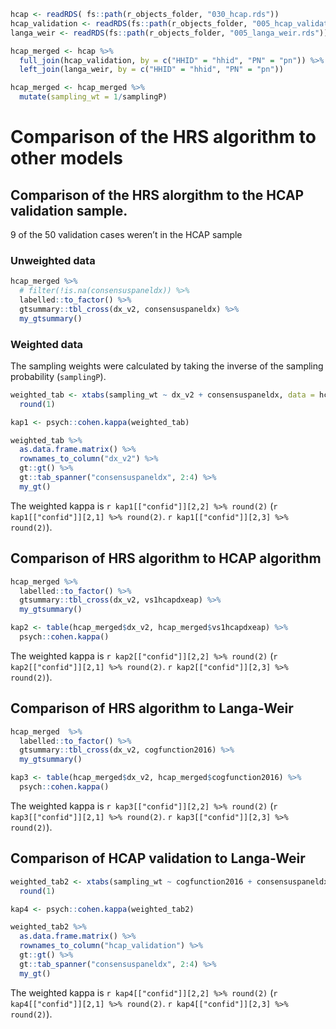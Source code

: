 

```r
hcap <- readRDS( fs::path(r_objects_folder, "030_hcap.rds"))
hcap_validation <- readRDS(fs::path(r_objects_folder, "005_hcap_validation.rds"))
langa_weir <- readRDS(fs::path(r_objects_folder, "005_langa_weir.rds"))


```


```r
hcap_merged <- hcap %>%
  full_join(hcap_validation, by = c("HHID" = "hhid", "PN" = "pn")) %>%
  left_join(langa_weir, by = c("HHID" = "hhid", "PN" = "pn"))

hcap_merged <- hcap_merged %>%
  mutate(sampling_wt = 1/samplingP)

```

# Comparison of the HRS algorithm to other models

## Comparison of the HRS alorgithm to the HCAP validation sample.  

9 of the 50 validation cases weren't in the HCAP sample

### Unweighted data

```r
hcap_merged %>%
  # filter(!is.na(consensuspaneldx)) %>%
  labelled::to_factor() %>%
  gtsummary::tbl_cross(dx_v2, consensuspaneldx) %>%
  my_gtsummary()

```


### Weighted data

The sampling weights were calculated by taking the inverse of the sampling probability (`samplingP`).

```r
weighted_tab <- xtabs(sampling_wt ~ dx_v2 + consensuspaneldx, data = hcap_merged) %>%
  round(1) 

kap1 <- psych::cohen.kappa(weighted_tab)

weighted_tab %>%
  as.data.frame.matrix() %>%
  rownames_to_column("dx_v2") %>%
  gt::gt() %>%
  gt::tab_spanner("consensuspaneldx", 2:4) %>%
  my_gt()
```

The weighted kappa is  `r kap1[["confid"]][2,2] %>% round(2)` (`r kap1[["confid"]][2,1] %>% round(2)`. `r kap1[["confid"]][2,3] %>% round(2)`).


## Comparison of HRS algorithm to HCAP algorithm

```r
hcap_merged %>%
  labelled::to_factor() %>%
  gtsummary::tbl_cross(dx_v2, vs1hcapdxeap) %>%
  my_gtsummary()

```

```r
kap2 <- table(hcap_merged$dx_v2, hcap_merged$vs1hcapdxeap) %>%
  psych::cohen.kappa()
```

The weighted kappa is  `r kap2[["confid"]][2,2] %>% round(2)` (`r kap2[["confid"]][2,1] %>% round(2)`. `r kap2[["confid"]][2,3] %>% round(2)`).

## Comparison of HRS algorithm to Langa-Weir

```r
hcap_merged  %>%
  labelled::to_factor() %>%
  gtsummary::tbl_cross(dx_v2, cogfunction2016) %>%
  my_gtsummary()

```

```r
kap3 <- table(hcap_merged$dx_v2, hcap_merged$cogfunction2016) %>%
  psych::cohen.kappa()
```

The weighted kappa is  `r kap3[["confid"]][2,2] %>% round(2)` (`r kap3[["confid"]][2,1] %>% round(2)`. `r kap3[["confid"]][2,3] %>% round(2)`).

## Comparison of HCAP validation to Langa-Weir

```r
weighted_tab2 <- xtabs(sampling_wt ~ cogfunction2016 + consensuspaneldx, data = hcap_merged) %>%
  round(1) 

kap4 <- psych::cohen.kappa(weighted_tab2)

weighted_tab2 %>%
  as.data.frame.matrix() %>%
  rownames_to_column("hcap_validation") %>%
  gt::gt() %>%
  gt::tab_spanner("consensuspaneldx", 2:4) %>%
  my_gt()

```


The weighted kappa is  `r kap4[["confid"]][2,2] %>% round(2)` (`r kap4[["confid"]][2,1] %>% round(2)`. `r kap4[["confid"]][2,3] %>% round(2)`).




